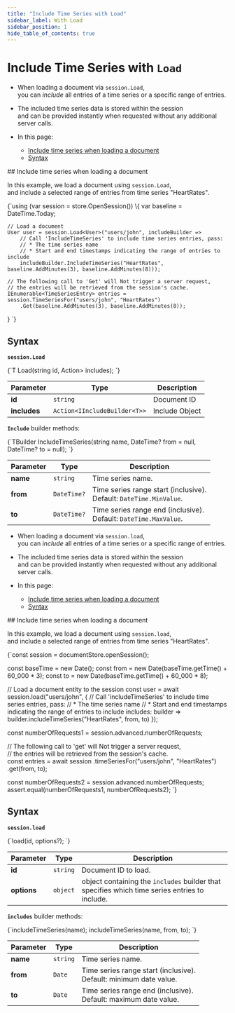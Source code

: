 ---
title: "Include Time Series with Load"
sidebar_label: With Load
sidebar_position: 1
hide_table_of_contents: true
---




# Include Time Series with&nbsp;`Load`
<LanguageSwitcher supportedLanguages={supportedLanguages} />
<LanguageContent language="csharp">

<Admonition type="note" title="Note">

* When loading a document via `session.Load`,  
  you can _include_ all entries of a time series or a specific range of entries.

* The included time series data is stored within the session   
  and can be provided instantly when requested without any additional server calls.

* In this page:
   * [Include time series when loading a document](../../../../../document-extensions/timeseries/client-api/session/include/with-session-load#include-time-series-when-loading-a-document)
   * [Syntax](../../../../../document-extensions/timeseries/client-api/session/include/with-session-load#syntax)

</Admonition>
## Include time series when loading a document

In this example, we load a document using `session.Load`,  
and include a selected range of entries from time series "HeartRates".

<TabItem value="something" label="timeseries_region_Load-Document-And-Include-TimeSeries">
<CodeBlock language="csharp">
{`using (var session = store.OpenSession())
\{
    var baseline = DateTime.Today;

    // Load a document
    User user = session.Load<User>("users/john", includeBuilder =>
        // Call 'IncludeTimeSeries' to include time series entries, pass:
        // * The time series name
        // * Start and end timestamps indicating the range of entries to include
        includeBuilder.IncludeTimeSeries("HeartRates", baseline.AddMinutes(3), baseline.AddMinutes(8)));

    // The following call to 'Get' will Not trigger a server request,  
    // the entries will be retrieved from the session's cache.  
    IEnumerable<TimeSeriesEntry> entries = session.TimeSeriesFor("users/john", "HeartRates")
        .Get(baseline.AddMinutes(3), baseline.AddMinutes(8));
\}
`}
</CodeBlock>
</TabItem>



## Syntax

**`session.Load`**

<TabItem value="something" label="Load-definition">
<CodeBlock language="csharp">
{`T Load<T>(string id, Action<IIncludeBuilder<T>> includes);
`}
</CodeBlock>
</TabItem>

| Parameter    | Type                         | Description    |
|--------------|------------------------------|----------------|
| **id**       | `string`                     | Document ID    |
| **includes** | `Action<IIncludeBuilder<T>>` | Include Object |

**`Include`** builder methods:

<TabItem value="something" label="IncludeTimeSeries-definition">
<CodeBlock language="csharp">
{`TBuilder IncludeTimeSeries(string name, DateTime? from = null, DateTime? to = null);
`}
</CodeBlock>
</TabItem>

| Parameter | Type        | Description                                                           |
|-----------|-------------|-----------------------------------------------------------------------|
| **name**  | `string`    | Time series name.                                                     |
| **from**  | `DateTime?` | Time series range start (inclusive).<br/>Default: `DateTime.MinValue`. |
| **to**    | `DateTime?` | Time series range end (inclusive).<br/>Default: `DateTime.MaxValue`.   |




</LanguageContent>
<LanguageContent language="nodejs">

<Admonition type="note" title="Note">

* When loading a document via `session.load`,  
  you can _include_ all entries of a time series or a specific range of entries.

* The included time series data is stored within the session   
  and can be provided instantly when requested without any additional server calls.

* In this page:
   * [Include time series when loading a document](../../../../../document-extensions/timeseries/client-api/session/include/with-session-load#include-time-series-when-loading-a-document)
   * [Syntax](../../../../../document-extensions/timeseries/client-api/session/include/with-session-load#syntax)

</Admonition>
## Include time series when loading a document

In this example, we load a document using `session.load`,  
and include a selected range of entries from time series "HeartRates".

<TabItem value="something-something" label="include_1">
<CodeBlock language="nodejs">
{`const session = documentStore.openSession();

const baseTime = new Date();
const from = new Date(baseTime.getTime() + 60_000 * 3);
const to = new Date(baseTime.getTime() + 60_000 * 8);

// Load a document entity to the session
const user = await session.load("users/john", \{
    // Call 'includeTimeSeries' to include time series entries, pass:
    // * The time series name
    // * Start and end timestamps indicating the range of entries to include
    includes: builder => builder.includeTimeSeries("HeartRates", from, to)
\});

const numberOfRequests1 = session.advanced.numberOfRequests;

// The following call to 'get' will Not trigger a server request,  
// the entries will be retrieved from the session's cache.  
const entries = await session
    .timeSeriesFor("users/john", "HeartRates")
    .get(from, to);

const numberOfRequests2 = session.advanced.numberOfRequests;
assert.equal(numberOfRequests1, numberOfRequests2);
`}
</CodeBlock>
</TabItem>



## Syntax

**`session.load`**

<TabItem value="something-something" label="syntax_1">
<CodeBlock language="nodejs">
{`load(id, options?);
`}
</CodeBlock>
</TabItem>

| Parameter    | Type     | Description                                                                                   |
|--------------|----------|-----------------------------------------------------------------------------------------------|
| **id**       | `string` | Document ID to load.                                                                          |
| **options**  | `object` | object containing the `includes` builder that specifies which time series entries to include. |

**`includes`** builder methods:

<TabItem value="something-something" label="syntax_2">
<CodeBlock language="nodejs">
{`includeTimeSeries(name);
includeTimeSeries(name, from, to);
`}
</CodeBlock>
</TabItem>

| Parameter | Type     | Description                                                          |
|-----------|----------|----------------------------------------------------------------------|
| **name**  | `string` | Time series name.                                                    |
| **from**  | `Date`   | Time series range start (inclusive).<br/>Default: minimum date value. |
| **to**    | `Date`   | Time series range end (inclusive).<br/>Default: maximum date value.   |




</LanguageContent>

<!---
### Client API
- [Time Series API Overview](../../../../../document-extensions/timeseries/client-api/overview)

### Studio Articles
- [Studio Time Series Management](../../../../../studio/database/document-extensions/time-series)

### Querying and Indexing
- [Time Series Querying](../../../../../document-extensions/timeseries/querying/overview-and-syntax)
- [Time Series Indexing](../../../../../document-extensions/timeseries/indexing)

### Policies
- [Time Series Rollup and Retention](../../../../../document-extensions/timeseries/rollup-and-retention)


-->